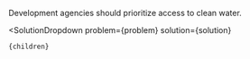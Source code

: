

Development agencies should prioritize access to clean water.

  <SolutionDropdown 
    problem={problem} 
    solution={solution}
  >
    {children}
  </SolutionDropdown>